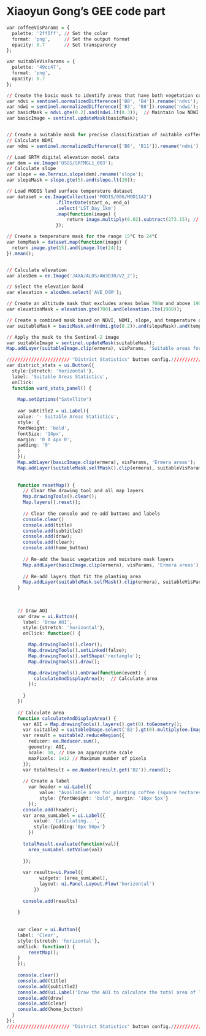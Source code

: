 # Xiaoyun Gong's GEE code part

```r

var coffeeVisParams = {
  palette: '2ff5ff', // Set the color
  format: 'png',     // Set the output format
  opacity: 0.7       // Set transparency
};

var suitableVisParams = {
  palette: '49cc47', 
  format: 'png',     
  opacity: 0.7
};

// Create the basic mask to identify areas that have both vegetation cover and are not water bodies
var ndvi = sentinel.normalizedDifference(['B8', 'B4']).rename('ndvi');
var ndwi = sentinel.normalizedDifference(['B3', 'B8']).rename('ndwi');
var basicMask = ndvi.gte(0.2).and(ndwi.lt(0.3));  // Maintain low NDWI values to exclude water bodies
var basicImage = sentinel.updateMask(basicMask);


// Create a suitable mask for precise classification of suitable coffee growing areas
// Calculate NDMI
var ndmi = sentinel.normalizedDifference(['B8', 'B11']).rename('ndmi'); 

// Load SRTM digital elevation model data
var dem = ee.Image('USGS/SRTMGL1_003');
// Calculate slope
var slope = ee.Terrain.slope(dem).rename('slope');
var slopeMask = slope.gte(5).and(slope.lt(20));

// Load MODIS land surface temperature dataset
var dataset = ee.ImageCollection('MODIS/006/MOD11A2')
                  .filterDate(start_o, end_o)
                  .select('LST_Day_1km')
                  .map(function(image) {
                      return image.multiply(0.02).subtract(273.15); // Convert to Celsius
                  });

// Create a temperature mask for the range 15°C to 24°C
var tempMask = dataset.map(function(image) {
  return image.gte(15).and(image.lte(24));
}).mean();


// Calculate elevation
var alosDem = ee.Image('JAXA/ALOS/AW3D30/V2_2');

// Select the elevation band
var elevation = alosDem.select('AVE_DSM');

// Create an altitude mask that excludes areas below 700m and above 1900m
var elevationMask = elevation.gte(700).and(elevation.lte(1900));

// Create a combined mask based on NDVI, NDMI, slope, and temperature and elevation
var suitableMask = basicMask.and(ndmi.gte(0.2)).and(slopeMask).and(tempMask).and(elevationMask);

// Apply the mask to the Sentinel-2 image
var suitableImage = sentinel.updateMask(suitableMask);
Map.addLayer(suitableImage.clip(ermera), visParams, 'Suitable areas for coffee planting');


```

```r

/////////////////////// "District Statistics" button config.///////////////////////
var district_stats = ui.Button({
  style:{stretch: 'horizontal'},
  label: 'Suitable Areas Statistics',
  onClick: 
  function ward_stats_panel() {
    
    Map.setOptions("Satellite")
    
    var subtitle2 = ui.Label({
    value: '- Suitable Areas Statistics',
    style: {
    fontWeight: 'bold',
    fontSize: '14px',
    margin: '0 0 4px 0',
    padding: '0'
    }
    });
    Map.addLayer(basicImage.clip(ermera), visParams, 'Ermera areas');
    Map.addLayer(suitableMask.selfMask().clip(ermera), suitableVisParams, 'Suitable areas for coffee planting');
    
    
    function resetMap() {
      // Clear the drawing tool and all map layers
      Map.drawingTools().clear();
      Map.layers().reset();
  
      // Clear the console and re-add buttons and labels
      console.clear()
      console.add(title)
      console.add(subtitle2)
      console.add(draw);
      console.add(clear);
      console.add(home_button)
  
      // Re-add the basic vegetation and moisture mask layers
      Map.addLayer(basicImage.clip(ermera), visParams, 'Ermera areas');
  
      // Re-add layers that fit the planting area
      Map.addLayer(suitableMask.selfMask().clip(ermera), suitableVisParams, 'Suitable areas for coffee planting');
    }
    
    
    
    // Draw AOI
    var draw = ui.Button({
      label: 'Draw AOI',
      style:{stretch: 'horizontal'},
      onClick: function() {

        Map.drawingTools().clear();
        Map.drawingTools().setLinked(false);
        Map.drawingTools().setShape('rectangle');
        Map.drawingTools().draw();

        Map.drawingTools().onDraw(function(event) {
          calculateAndDisplayArea();  // Calculate area
        });
    
      }
    })
    
    // Calculate area
    function calculateAndDisplayArea() {
      var AOI = Map.drawingTools().layers().get(0).toGeometry();
      var suitable2 = suitableImage.select('B2').gt(0).multiply(ee.Image.pixelArea()).divide(10000);
      var result = suitable2.reduceRegion({
        reducer: ee.Reducer.sum(),
        geometry: AOI,
        scale: 10, // Use an appropriate scale
        maxPixels: 1e12 // Maximum number of pixels
      });
      var totalResult = ee.Number(result.get('B2')).round();
      
      // Create a label
        var header = ui.Label({
            value: "Available area for planting coffee (square hectares):",
            style: {fontWeight: 'bold', margin: '10px 5px'}
        }); 
      console.add(header);  
      var area_sumLabel = ui.Label({
          value: 'Calculating...',
          style:{padding:'0px 50px'}
        })
        
      totalResult.evaluate(function(val){
        area_sumLabel.setValue(val)
        
      });        
    
      var results=ui.Panel({
            widgets: [area_sumLabel],
            layout: ui.Panel.Layout.Flow('horizontal')
          })
          
      console.add(results)
      
    }
    
    
    var clear = ui.Button({
    label: 'Clear',
    style:{stretch: 'horizontal'},
    onClick: function() {
        resetMap();
    }
    });
    
    console.clear()
    console.add(title)
    console.add(subtitle2)
    console.add(ui.Label('Draw the AOI to calculate the total area of land within that range that is suitable for planting coffee.', {whiteSpace: 'wrap'}))
    console.add(draw)
    console.add(clear)
    console.add(home_button)
  }
});
/////////////////////// "District Statistics" button config.///////////////////////
```
